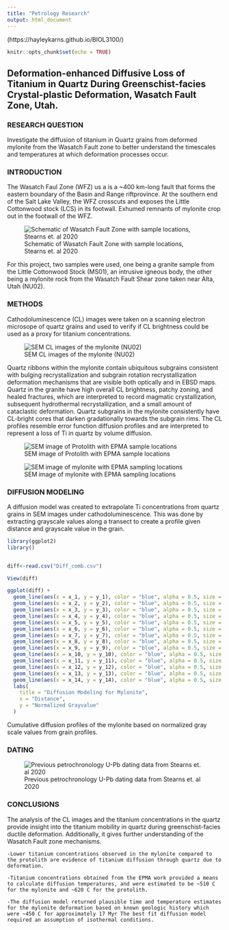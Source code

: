 ```yaml
---
title: "Petrology Research"
output: html_document
---
```


(https://hayleykarns.github.io/BIOL3100/)

```r
knitr::opts_chunk$set(echo = TRUE)
```

## Deformation-enhanced Diffusive Loss of Titanium in Quartz During Greenschist-facies Crystal-plastic Deformation, Wasatch Fault Zone, Utah.

### RESEARCH QUESTION
  Investigate the diffusion of titanium in Quartz grains from deformed mylonite from the Wasatch Fault zone to better understand the timescales and temperatures at which deformation processes occur.

### INTRODUCTION

The Wasatch Faul Zone  (WFZ) us a is a ~400 km-long fault that forms the eastern boundary of the Basin and Range riftprovince. At the southern end of the Salt Lake Valley, the WFZ crosscuts and exposes the Little Cottonwood stock (LCS) in its footwall. Exhumed remnants of mylonite crop out in the footwall of the WFZ.

![Schematic of Wasatch Fault Zone with sample locations, Stearns et. al 2020 ](C:/Users/User/Desktop/Data_Course_KARNS/FINAL_PROJECT/map.svg)


For this project, two samples were used, one being a granite sample from the Little Cottonwood Stock (MS01), an intrusive igneous body, the other being a mylonite rock from the Wasatch Fault Shear zone taken near Alta, Utah (NU02). 



### METHODS

Cathodoluminescence (CL) images were taken on a scanning electron microsope of quartz grains and used to verify if CL brightness could be used as a proxy for titanium concentrations.

![SEM CL images of the mylonite (NU02)](C:/Users/User/Desktop/Data_Course_KARNS/FINAL_PROJECT/mylonite_cl.svg)





Quartz ribbons within the mylonite contain ubiquitous subgrains consistent with bulging recrystallization and subgrain rotation recrystallization deformation mechanisms that are visible both optically and in EBSD maps. Quartz in the granite have high overall CL brightness, patchy zoning, and healed fractures, which are interpreted to record magmatic crystallization, subsequent hydrothermal recrystallization, and a small amount of cataclastic deformation. Quartz subgrains in the mylonite consistently have CL-bright cores that darken gradationally towards the subgrain rims. The CL profiles resemble error function diffusion profiles and are interpreted to represent a loss of Ti in quartz by volume diffusion. 

![SEM image of Protolith with EPMA sample locations](C:/Users/User/Desktop/Data_Course_KARNS/FINAL_PROJECT/protolith_cl.svg)

![SEM image of mylonite with EPMA sampling locations](C:/Users/User/Desktop/Data_Course_KARNS/FINAL_PROJECT/mylo_cl.svg)


### DIFFUSION MODELING

A diffusion model was created to extrapolate Ti concentrations from quartz grains in SEM images under cathodoluminescence. This was done by extracting grayscale values along a transect to create a profile given distance and grayscale value in the grain. 

```r
library(ggplot2)
library()


diff<-read.csv("Diff_comb.csv")

View(diff)

ggplot(diff) +
  geom_line(aes(x = x_1, y = y_1), color = "blue", alpha = 0.5, size = 1.5) +
  geom_line(aes(x = x_2, y = y_2), color = "blue", alpha = 0.5, size = 1.5) +
  geom_line(aes(x = x_3, y = y_3), color = "blue", alpha = 0.5, size = 1.5) +
  geom_line(aes(x = x_4, y = y_4), color = "blue", alpha = 0.5, size = 1.5) +
  geom_line(aes(x = x_5, y = y_5), color = "blue", alpha = 0.5, size = 1.5) +
  geom_line(aes(x = x_6, y = y_6), color = "blue", alpha = 0.5, size = 1.5) +
  geom_line(aes(x = x_7, y = y_7), color = "blue", alpha = 0.5, size = 1.5) +
  geom_line(aes(x = x_8, y = y_8), color = "blue", alpha = 0.5, size = 1.5) +
  geom_line(aes(x = x_9, y = y_9), color = "blue", alpha = 0.5, size = 1.5) +
  geom_line(aes(x = x_10, y = y_10), color = "blue", alpha = 0.5, size = 1.5) +
  geom_line(aes(x = x_11, y = y_11), color = "blue", alpha = 0.5, size = 1.5) +
  geom_line(aes(x = x_12, y = y_12), color = "blue", alpha = 0.5, size = 1.5) +
  geom_line(aes(x = x_13, y = y_13), color = "blue", alpha = 0.5, size = 1.5) +
  geom_line(aes(x = x_14, y = y_14), color = "blue", alpha = 0.5, size = 1.5) +
  labs(
    title = "Diffusion Modeling for Mylonite",
    x = "Distance",
    y = "Normalized Grayvalue"
  )

```



Cumulative diffusion profiles of the mylonite based on normalized gray scale values from grain profiles. 

### DATING

![Previous petrochronology U-Pb dating data from Stearns et. al 2020](C:/Users/User/Desktop/Data_Course_KARNS/FINAL_PROJECT/dating_stearns.svg)




### CONCLUSIONS
The analysis of the CL images and the titanium concentrations in the quartz provide insight into the titanium mobility in quartz during greenschist-facies ductile deformation. Additionally, it gives further understanding of the Wasatch Fault zone mechanisms.

    -Lower titanium concentrations observed in the mylonite compared to the protolith are evidence of titanium diffusion through quartz due to deformation.
    
    -Titanium concentrations obtained from the EPMA work provided a means to calculate diffusion temperatures, and were estimated to be ~510 C for the mylonite and ~620 C for the protolith.
    
    -The diffusion model returned plausible time and temperature estimates for the mylonite deformation based on known geologic history which were ~450 C for approximately 17 Myr The best fit diffusion model required an assumption of isothermal conditions.

 
 
